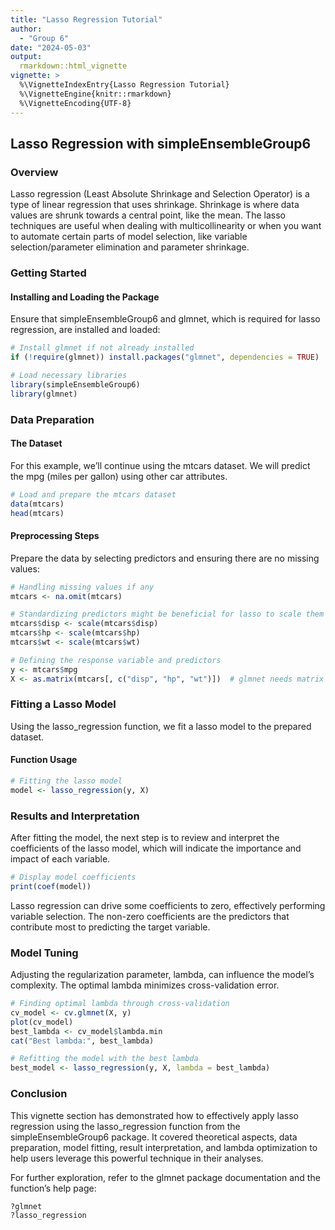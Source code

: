 ```yaml
---
title: "Lasso Regression Tutorial"
author: 
  - "Group 6"
date: "2024-05-03"
output: 
  rmarkdown::html_vignette
vignette: >
  %\VignetteIndexEntry{Lasso Regression Tutorial}
  %\VignetteEngine{knitr::rmarkdown}
  %\VignetteEncoding{UTF-8}
---
```


## Lasso Regression with simpleEnsembleGroup6

### Overview

Lasso regression (Least Absolute Shrinkage and Selection Operator) is a type of linear regression that uses shrinkage. Shrinkage is where data values are shrunk towards a central point, like the mean. The lasso techniques are useful when dealing with multicollinearity or when you want to automate certain parts of model selection, like variable selection/parameter elimination and parameter shrinkage.

### Getting Started

#### Installing and Loading the Package

Ensure that simpleEnsembleGroup6 and glmnet, which is required for lasso regression, are installed and loaded:

```r
# Install glmnet if not already installed
if (!require(glmnet)) install.packages("glmnet", dependencies = TRUE)

# Load necessary libraries
library(simpleEnsembleGroup6)
library(glmnet)
```

### Data Preparation

#### The Dataset

For this example, we'll continue using the mtcars dataset. We will predict the mpg (miles per gallon) using other car attributes.

```r
# Load and prepare the mtcars dataset
data(mtcars)
head(mtcars)
```

#### Preprocessing Steps

Prepare the data by selecting predictors and ensuring there are no missing values:

```r
# Handling missing values if any
mtcars <- na.omit(mtcars)

# Standardizing predictors might be beneficial for lasso to scale them equally
mtcars$disp <- scale(mtcars$disp)
mtcars$hp <- scale(mtcars$hp)
mtcars$wt <- scale(mtcars$wt)

# Defining the response variable and predictors
y <- mtcars$mpg
X <- as.matrix(mtcars[, c("disp", "hp", "wt")])  # glmnet needs matrix format
```

### Fitting a Lasso Model

Using the lasso_regression function, we fit a lasso model to the prepared dataset.

#### Function Usage

```r
# Fitting the lasso model
model <- lasso_regression(y, X)
```

### Results and Interpretation

After fitting the model, the next step is to review and interpret the coefficients of the lasso model, which will indicate the importance and impact of each variable.

```r
# Display model coefficients
print(coef(model))
```

Lasso regression can drive some coefficients to zero, effectively performing variable selection. The non-zero coefficients are the predictors that contribute most to predicting the target variable.

### Model Tuning

Adjusting the regularization parameter, lambda, can influence the model's complexity. The optimal lambda minimizes cross-validation error.

```r
# Finding optimal lambda through cross-validation
cv_model <- cv.glmnet(X, y)
plot(cv_model)
best_lambda <- cv_model$lambda.min
cat("Best lambda:", best_lambda)

# Refitting the model with the best lambda
best_model <- lasso_regression(y, X, lambda = best_lambda)
```

### Conclusion

This vignette section has demonstrated how to effectively apply lasso regression using the lasso_regression function from the simpleEnsembleGroup6 package. It covered theoretical aspects, data preparation, model fitting, result interpretation, and lambda optimization to help users leverage this powerful technique in their analyses.

For further exploration, refer to the glmnet package documentation and the function's help page:

```r
?glmnet
?lasso_regression
```
